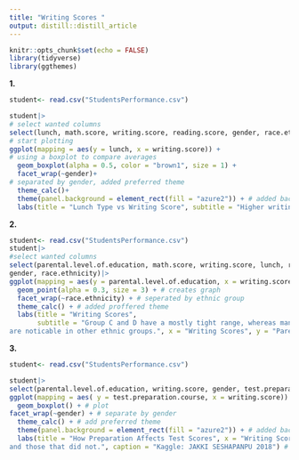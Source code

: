 ```yaml
---
title: "Writing Scores "
output: distill::distill_article
---
```

```r
knitr::opts_chunk$set(echo = FALSE)
library(tidyverse)
library(ggthemes)
```
**1.** 
```r
student<- read.csv("StudentsPerformance.csv")

student|> 
# select wanted columns
select(lunch, math.score, writing.score, reading.score, gender, race.ethnicity)|> 
# start plotting 
ggplot(mapping = aes(y = lunch, x = writing.score)) + 
# using a boxplot to compare averages
  geom_boxplot(alpha = 0.5, color = "brown1", size = 1) + 
  facet_wrap(~gender)+ 
# separated by gender, added preferred theme
  theme_calc()+
  theme(panel.background = element_rect(fill = "azure2")) + # added background color
  labs(title = "Lunch Type vs Writing Score", subtitle = "Higher writing scores can be observed for students with a standard lunch. ", x = "Writing Scores", y = "Lunch Type", caption = "Kaggle: JAKKI SESHAPANPU 2018") # added titles 
```


**2.**
```r
student<- read.csv("StudentsPerformance.csv")
student|> 
#select wanted columns
select(parental.level.of.education, math.score, writing.score, lunch, reading.score,
gender, race.ethnicity)|> 
ggplot(mapping = aes(y = parental.level.of.education, x = writing.score, color = gender)) + # assigns variables
  geom_point(alpha = 0.3, size = 3) + # creates graph
  facet_wrap(~race.ethnicity) + # seperated by ethnic group
  theme_calc() + # added proffered theme
  labs(title = "Writing Scores", 
       subtitle = "Group C and D have a mostly tight range, whereas many outliers
are noticable in other ethnic groups.", x = "Writing Scores", y = "Parental Level of Education", caption = "Kaggle: JAKKI SESHAPANPU 2018") # Added titles
```

**3.**
```r
student<- read.csv("StudentsPerformance.csv")

student|> 
select(parental.level.of.education, writing.score, gender, test.preparation.course)|> # select wanted columns
ggplot(mapping = aes( y = test.preparation.course, x = writing.score)) + # assign variables
  geom_boxplot() + # plot
facet_wrap(~gender) + # separate by gender
  theme_calc() + # add preferred theme 
  theme(panel.background = element_rect(fill = "azure2")) + # added background color
  labs(title = "How Preparation Affects Test Scores", x = "Writing Scores", y = "Test Preparation Course", subtitle = "There was a greater difference in scores between male students that completed the preparation course,
and those that did not.", caption = "Kaggle: JAKKI SESHAPANPU 2018") # added titles
```

